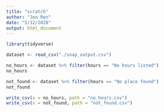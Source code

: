 ```yaml
---
title: "scratch"
author: "Jen Ren"
date: "5/12/2020"
output: html_document
---
```


```r
library(tidyverse)
```


```r
dataset <- read_csv("./snap_output.csv")
```

```r
no_hours <- dataset %>% filter(hours == "No hours listed")
no_hours
```

```r
not_found <- dataset %>% filter(hours == "No place found")
not_found
```

```r
write_csv(x = no_hours, path = "no_hours.csv")
write_csv(x = not_found, path = "not_found.csv")
```


